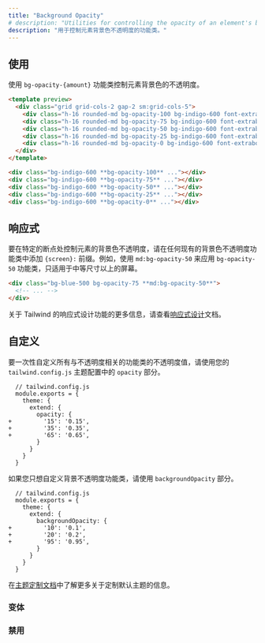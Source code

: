 ```yaml
---
title: "Background Opacity"
# description: "Utilities for controlling the opacity of an element's background color."
description: "用于控制元素背景色不透明度的功能类。"
---
```




<!-- ## Usage -->
## 使用

<!-- Control the opacity of an element's background color using the `bg-opacity-{amount}` utilities. -->
使用 `bg-opacity-{amount}` 功能类控制元素背景色的不透明度。

```html indigo
<template preview>
  <div class="grid grid-cols-2 gap-2 sm:grid-cols-5">
    <div class="h-16 rounded-md bg-opacity-100 bg-indigo-600 font-extrabold text-white flex justify-center items-center">100%</div>
    <div class="h-16 rounded-md bg-opacity-75 bg-indigo-600 font-extrabold text-white flex justify-center items-center">75%</div>
    <div class="h-16 rounded-md bg-opacity-50 bg-indigo-600 font-extrabold text-white flex justify-center items-center">50%</div>
    <div class="h-16 rounded-md bg-opacity-25 bg-indigo-600 font-extrabold text-white flex justify-center items-center">25%</div>
    <div class="h-16 rounded-md bg-opacity-0 bg-indigo-600 font-extrabold text-white flex justify-center items-center">0%</div>
  </div>
</template>

<div class="bg-indigo-600 **bg-opacity-100** ..."></div>
<div class="bg-indigo-600 **bg-opacity-75** ..."></div>
<div class="bg-indigo-600 **bg-opacity-50** ..."></div>
<div class="bg-indigo-600 **bg-opacity-25** ..."></div>
<div class="bg-indigo-600 **bg-opacity-0** ..."></div>
```

<!-- ## Responsive -->
## 响应式

<!-- To control an element's background color opacity at a specific breakpoint, add a `{screen}:` prefix to any existing background color opacity utility. For example, use `md:bg-opacity-50` to apply the `bg-opacity-50` utility at only medium screen sizes and above. -->
要在特定的断点处控制元素的背景色不透明度，请在任何现有的背景色不透明度功能类中添加 `{screen}:` 前缀。例如，使用 `md:bg-opacity-50` 来应用 `bg-opacity-50` 功能类，只适用于中等尺寸以上的屏幕。

```html
<div class="bg-blue-500 bg-opacity-75 **md:bg-opacity-50**">
  <!-- ... -->
</div>
```

<!-- For more information about Tailwind's responsive design features, check out the [Responsive Design](/docs/responsive-design) documentation. -->
关于 Tailwind 的响应式设计功能的更多信息，请查看[响应式设计](/docs/responsive-design)文档。

<!-- ## Customizing -->
## 自定义 

<!-- To customize the opacity values for all opacity-related utilities at once, use the `opacity` section of your `tailwind.config.js` theme configuration: -->
要一次性自定义所有与不透明度相关的功能类的不透明度值，请使用您的 `tailwind.config.js` 主题配置中的 `opacity` 部分。

```diff-js
  // tailwind.config.js
  module.exports = {
    theme: {
      extend: {
        opacity: {
+         '15': '0.15',
+         '35': '0.35',
+         '65': '0.65',
        }
      }
    }
  }
```

<!-- If you want to customize only the background opacity utilities, use the `backgroundOpacity` section: -->
如果您只想自定义背景不透明度功能类，请使用 `backgroundOpacity` 部分。

```diff-js
  // tailwind.config.js
  module.exports = {
    theme: {
      extend: {
        backgroundOpacity: {
+         '10': '0.1',
+         '20': '0.2',
+         '95': '0.95',
        }
      }
    }
  }
```

<!-- Learn more about customizing the default theme in the [theme customization documentation](/docs/theme#customizing-the-default-theme). -->
在[主题定制文档](/docs/theme#-5)中了解更多关于定制默认主题的信息。

<!-- ### Variants -->
### 变体 

<Variants plugin="backgroundOpacity" />

<!-- ### Disabling -->
### 禁用

<Disabling plugin="backgroundOpacity" />

